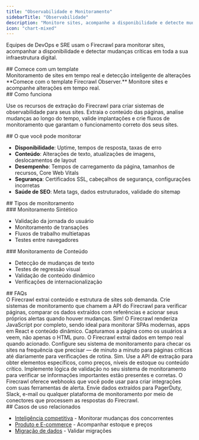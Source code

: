 ```yaml
---
title: "Observabilidade e Monitoramento"
sidebarTitle: "Observabilidade"
description: "Monitore sites, acompanhe a disponibilidade e detecte mudanças em tempo real"
icon: "chart-mixed"
---
```


Equipes de DevOps e SRE usam o Firecrawl para monitorar sites, acompanhar a disponibilidade e detectar mudanças críticas em toda a sua infraestrutura digital.

<div id="start-with-a-template">
  ## Comece com um template
</div>

<Card title="Firecrawl Observer" icon="github" href="https://github.com/mendableai/firecrawl-observer">
  Monitoramento de sites em tempo real e detecção inteligente de alterações
</Card>

<Note>
  **Comece com o template Firecrawl Observer.** Monitore sites e acompanhe alterações em tempo real.
</Note>

<div id="how-it-works">
  ## Como funciona
</div>

Use os recursos de extração do Firecrawl para criar sistemas de observabilidade para seus sites. Extraia o conteúdo das páginas, analise mudanças ao longo do tempo, valide implantações e crie fluxos de monitoramento que garantam o funcionamento correto dos seus sites.

<div id="what-you-can-monitor">
  ## O que você pode monitorar
</div>

* **Disponibilidade**: Uptime, tempos de resposta, taxas de erro
* **Conteúdo**: Alterações de texto, atualizações de imagens, deslocamentos de layout
* **Desempenho**: Tempos de carregamento da página, tamanhos de recursos, Core Web Vitals
* **Segurança**: Certificados SSL, cabeçalhos de segurança, configurações incorretas
* **Saúde de SEO**: Meta tags, dados estruturados, validade do sitemap

<div id="monitoring-types">
  ## Tipos de monitoramento
</div>

<div id="synthetic-monitoring">
  ### Monitoramento Sintético
</div>

* Validação da jornada do usuário
* Monitoramento de transações
* Fluxos de trabalho multietapas
* Testes entre navegadores

<div id="content-monitoring">
  ### Monitoramento de Conteúdo
</div>

* Detecção de mudanças de texto
* Testes de regressão visual
* Validação de conteúdo dinâmico
* Verificações de internacionalização

<div id="faqs">
  ## FAQs
</div>

<AccordionGroup>
  <Accordion title="Como o Firecrawl ajuda no monitoramento de sites?">
    O Firecrawl extrai conteúdo e estrutura de sites sob demanda. Crie sistemas de monitoramento que chamem a API do Firecrawl para verificar páginas, comparar os dados extraídos com referências e acionar seus próprios alertas quando houver mudanças.
  </Accordion>

  <Accordion title="Posso monitorar aplicações pesadas em JavaScript?">
    Sim! O Firecrawl renderiza JavaScript por completo, sendo ideal para monitorar SPAs modernas, apps em React e conteúdo dinâmico. Capturamos a página como os usuários a veem, não apenas o HTML puro.
  </Accordion>

  <Accordion title="Com que rapidez posso detectar problemas no site?">
    O Firecrawl extrai dados em tempo real quando acionado. Configure seu sistema de monitoramento para checar os sites na frequência que precisar — de minuto a minuto para páginas críticas até diariamente para verificações de rotina.
  </Accordion>

  <Accordion title="Posso validar elementos específicos da página?">
    Sim. Use a API de extração para obter elementos específicos, como preços, níveis de estoque ou conteúdo crítico. Implemente lógica de validação no seu sistema de monitoramento para verificar se informações importantes estão presentes e corretas.
  </Accordion>

  <Accordion title="Como posso integrar o Firecrawl a sistemas de alerta?">
    O Firecrawl oferece webhooks que você pode usar para criar integrações com suas ferramentas de alerta. Envie dados extraídos para PagerDuty, Slack, e-mail ou qualquer plataforma de monitoramento por meio de conectores que processem as respostas do Firecrawl.
  </Accordion>
</AccordionGroup>

<div id="related-use-cases">
  ## Casos de uso relacionados
</div>

* [Inteligência competitiva](/pt-BR/use-cases/competitive-intelligence) - Monitorar mudanças dos concorrentes
* [Produto e E-commerce](/pt-BR/use-cases/product-ecommerce) - Acompanhar estoque e preços
* [Migração de dados](/pt-BR/use-cases/data-migration) - Validar migrações